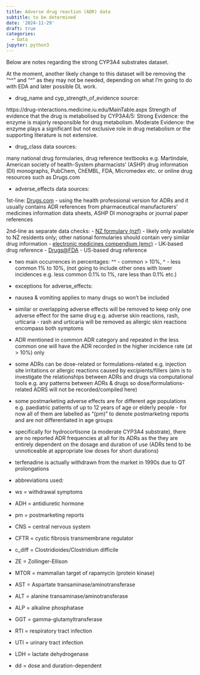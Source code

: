 ```yaml
---
title: Adverse drug reaction (ADR) data
subtitle: to be determined
date: '2024-11-29'
draft: true
categories:
  - Data
jupyter: python3
---
```


Below are notes regarding the strong CYP3A4 substrates dataset.

At the moment, another likely change to this dataset will be removing the "^^" and "^" as they may not be needed, depending on what I'm going to do with EDA and later possible DL work.

* drug_name and cyp_strength_of_evidence source: 

https://drug-interactions.medicine.iu.edu/MainTable.aspx
Strength of evidence that the drug is metabolised by CYP3A4/5:
Strong Evidence: the enzyme is majorly responsible for drug metabolism.
Moderate Evidence: the enzyme plays a significant but not exclusive role in drug metabolism or 
the supporting literature is not extensive.

* drug_class data sources: 

many national drug formularies, drug reference textbooks e.g. Martindale, 
American society of health-System pharmacists' (ASHP) drug information (DI) monographs,
PubChem, ChEMBL, FDA, Micromedex etc. or online drug resources such as Drugs.com

* adverse_effects data sources: 

1st-line: [Drugs.com](https://www.drugs.com/sfx/) 
- using the health professional version for ADRs and it usually contains ADR references from pharmaceutical manufacturers' medicines information data sheets, ASHP DI monographs or journal paper references

2nd-line as separate data checks: 
- [NZ formulary (nzf)](https://nzf.org.nz/nzf_1) - likely only available to NZ residents only; other national formularies should contain very similar drug information
- [electronic medicines compendium (emc)](https://www.medicines.org.uk/emc) - UK-based drug reference
- [Drugs@FDA](https://www.accessdata.fda.gov/scripts/cder/daf/index.cfm) - US-based drug reference

- two main occurrences in percentages: 
^^ - common > 10%, 
^ - less common 1% to 10%, 
(not going to include other ones with lower incidences e.g. less common 0.1% to 1%, rare less than 0.1% etc.)

* exceptions for adverse_effects: 

- nausea & vomiting applies to many drugs so won't be included 
- similar or overlapping adverse effects will be removed to keep only one adverse effect for the same drug e.g. adverse skin reactions, rash, urticaria - rash and urticaria will be removed as allergic skin reactions encompass both symptoms
- ADR mentioned in common ADR category and repeated in the less common one will have the ADR recorded in the higher incidence rate (at > 10%) only
- some ADRs can be dose-related or formulations-related e.g. injection site irritations or allergic reactions caused by excipients/fillers (aim is to investigate the relationships between ADRs and drugs via computational tools e.g. any patterns between ADRs & drugs so dose/formulations-related ADRS will not be recorded/compiled here)
- some postmarketing adverse effects are for different age populations e.g. paediatric patients of up to 12 years of age or elderly people - for now all of them are labelled as "(pm)" to denote postmarketing reports and are not differentiated in age groups
- specifically for hydrocortisone (a moderate CYP3A4 substrate), there are no reported ADR frequencies at all for its ADRs as the they are entirely dependent on the dosage and duration of use (ADRs tend to be unnoticeable at appropriate low doses for short durations)
- terfenadine is actually withdrawn from the market in 1990s due to QT prolongations

* abbreviations used:

- ws = withdrawal symptoms
- ADH = antidiuretic hormone
- pm = postmarketing reports
- CNS = central nervous system
- CFTR = cystic fibrosis transmembrane regulator 
- c_diff = Clostridioides/Clostridium difficile
- ZE = Zollinger-Ellison
- MTOR = mammalian target of rapamycin (protein kinase)
- AST = Aspartate transaminase/aminotransferase
- ALT = alanine transaminase/aminotransferase
- ALP = alkaline phosphatase
- GGT = gamma-glutamyltransferase
- RTI = respiratory tract infection
- UTI = urinary tract infection
- LDH = lactate dehydrogenase
- dd = dose and duration-dependent

